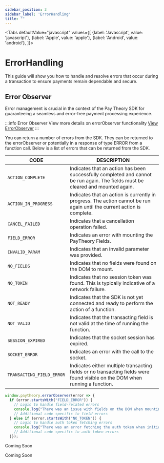 ```yaml
---
sidebar_position: 3
sidebar_label: 'ErrorHandling'
title: ""
---
```




<Tabs
  defaultValue="javascript"
  values={[
    {label: 'Javascript', value: 'javascript'},
    {label: 'Apple', value: 'apple'},
    {label: 'Android', value: 'android'},
  ]}>
  <TabItem value="javascript">
  <h1>ErrorHandling</h1>
   <p>This guide will show you how to handle and resolve errors that occur during a transaction to ensure payments remain dependable and secure. </p>
  <h2>Error Observer</h2>

  Error management is crucial in the context of the Pay Theory SDK for guaranteeing a seamless and error-free payment processing experience. 

:::info Error Observer
View more details on errorObserver functionality
<a href= "../../../tutorial-extras/WEB/EVENT_LISTENERS#error-observer" class="button button--primary button--md">View ErrorObserver</a>
:::

You can return a number of errors from the SDK. They can be returned to the errorObserver or potentially in a response of type ERROR from a function call.
Below is a list of errors that can be returned from the SDK.

|CODE                          |DESCRIPTION                                                               |
--------------------------------|-------------------------------------------------------------------------------|
| `ACTION_COMPLETE`         | Indicates that an action has been successfully completed and cannot be run again. The fields must be cleared and mounted again. |
| `ACTION_IN_PROGRESS `     | Indicates that an action is currently in progress. The action cannot be run again until the current action is complete.         |
| `CANCEL_FAILED `          | Indicates that a cancellation operation failed.                                                                                 |
| `FIELD_ERROR `            | Indicates an error with mounting the PayTheory Fields.                                                                          |
| `INVALID_PARAM`           | Indicates that an invalid parameter was provided.                                                                               |
| `NO_FIELDS`               | Indicates that no fields were found on the DOM to mount.                                                                        |
| `NO_TOKEN`                | Indicates that no session token was found. This is typically indicative of a network failure.                                   |
| `NOT_READY`               | Indicates that the SDK is not yet connected and ready to perform the action of a function.                                      |
| `NOT_VALID`               | Indicates that the transacting field is not valid at the time of running the function.                                          |
| `SESSION_EXPIRED`         | Indicates that the socket session has expired.                                                                                  |
| `SOCKET_ERROR `           | Indicates an error with the call to the socket.                                                                                 |
| `TRANSACTING_FIELD_ERROR` | Indicates either multiple transacting fields or no transacting fields were found visible on the DOM when running a function.    |

```jsx
window.paytheory.errorObserver(error => {
  if (error.startsWith("FIELD_ERROR")) {
    // Logic to handle field-related errors
    console.log("There was an issue with fields on the DOM when mounting.");
    // Additional code specific to field errors
  } else if (error.startsWith("NO_TOKEN")) {
    // Logic to handle auth token fetching errors
    console.log("There was an error fetching the auth token when initializing the SDK.");
    // Additional code specific to auth token errors
  }});

```

  </TabItem>
  <TabItem value="apple">
  
  Coming Soon
  </TabItem>
  <TabItem value="android">
  
  Coming Soon
  </TabItem>
</Tabs>


